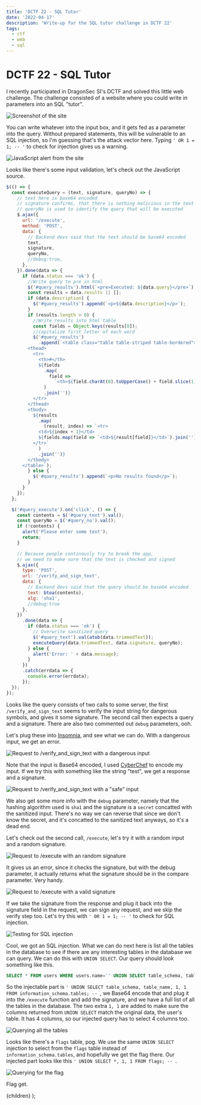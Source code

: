```yaml
---
title: 'DCTF 22 - SQL Tutor'
date: '2022-04-17'
description: 'Write-up for the SQL tutor challenge in DCTF 22'
tags:
  - ctf
  - web
  - sql
---
```



# DCTF 22 - SQL Tutor

I recently participated in DragonSec SI's DCTF and solved this little web challenge. The challenge consisted of a website where you could write in parameters into an SQL "tutor".

![Screenshot of the site](/assets/blog/dctf-sql-tutor/query-00.jpg)

You can write whatever into the input box, and it gets fed as a parameter into the query. Without prepared statements, this will be vulnerable to an SQL injection, so I'm guessing that's the attack vector here. Typing `' OR 1 = 1; -- '` to check for injection gives us a warning.

![JavaScript alert from the site](/assets/blog/dctf-sql-tutor/error-00.jpg)

Looks like there's some input validation, let's check out the JavaScript source.

```js
$(() => {
  const executeQuery = (text, signature, queryNo) => {
    // text here is base64 encoded
    // signature confirms, that there is nothing malicious in the text
    // queryNo is used to identify the query that will be executed
    $.ajax({
      url: '/execute',
      method: 'POST',
      data: {
        // Backend devs said that the text should be base64 encoded
        text,
        signature,
        queryNo,
        //debug:true,
      },
    }).done(data => {
      if (data.status === 'ok') {
        //Write query to pre in html
        $('#query_results').html(`<pre>Executed: ${data.query}</pre>`);
        const results = data.results || [];
        if (data.description) {
          $('#query_results').append(`<p>${data.description}</p>`);
        }
        if (results.length > 0) {
          //Write results into html table
          const fields = Object.keys(results[0]);
          //capitalize first letter of each word
          $('#query_results')
            .append(`<table class="table table-striped table-bordered">
        <thead>
          <tr>
            <th>#</th>
            ${fields
              .map(
                field =>
                  `<th>${field.charAt(0).toUpperCase() + field.slice(1)}</th>`
              )
              .join('')}
          </tr>
        </thead>
        <tbody>
          ${results
            .map(
              (result, index) => `<tr>
            <td>${index + 1}</td>
            ${fields.map(field => `<td>${result[field]}</td>`).join('')}
          </tr>`
            )
            .join('')}
        </tbody>
      </table>`);
        } else {
          $('#query_results').append(`<p>No results found</p>`);
        }
      }
    });
  };

  $('#query_execute').on('click', () => {
    const contents = $('#query_text').val();
    const queryNo = $('#query_no').val();
    if (!contents) {
      alert('Please enter some text');
      return;
    }

    // Because people continously try to break the app,
    // we need to make sure that the text is checked and signed
    $.ajax({
      type: 'POST',
      url: '/verify_and_sign_text',
      data: {
        // Backend devs said that the query should be base64 encoded
        text: btoa(contents),
        alg: 'sha1',
        //debug:true
      },
    })
      .done(data => {
        if (data.status === 'ok') {
          // Overwrite sanitized query
          $('#query_text').val(atob(data.trimmedText));
          executeQuery(data.trimmedText, data.signature, queryNo);
        } else {
          alert('Error: ' + data.message);
        }
      })
      .catch(errdata => {
        console.error(errdata);
      });
  });
});
```

Looks like the query consists of two calls to some server, the first `/verify_and_sign_text` seems to verify the input string for dangerous symbols, and gives it some signature. The second call then expects a query and a signature. There are also two commented out `debug` parameters, ooh.

Let's plug these into [Insomnia](https://insomnia.rest/), and see what we can do. With a dangerous input, we get an error.

![Request to /verify_and_sign_text with a dangerous input](/assets/blog/dctf-sql-tutor/query-01.jpg)

Note that the input is Base64 encoded, I used [CyberChef](https://gchq.github.io/CyberChef/) to encode my input. If we try this with something like the string "test", we get a response and a signature.

![Request to /verify_and_sign_text with a "safe" input](/assets/blog/dctf-sql-tutor/query-02.jpg)

We also get some more info with the `debug` parameter, namely that the hashing algorithm used is `sha1` and the signature is a `secret` concatted with the sanitized input. There's no way we can reverse that since we don't know the secret, and it's concatted to the sanitized text anyways, so it's a dead end.

Let's check out the second call, `/execute`, let's try it with a random input and a random signature.

![Request to /execute with an random signature](/assets/blog/dctf-sql-tutor/query-03.jpg)

It gives us an error, since it checks the signature, but with the debug parameter, it actually returns what the signature should be in the compare parameter. Very handy.

![Request to /execute with a valid signature](/assets/blog/dctf-sql-tutor/query-04.jpg)

If we take the signature from the response and plug it back into the signature field in the request, we can sign any request, and we skip the verify step too. Let's try this with `' OR 1 = 1; -- '` to check for SQL injection.

![Testing for SQL injection](/assets/blog/dctf-sql-tutor/query-05.jpg)

Cool, we got an SQL injection. What we can do next here is list all the tables in the database to see if there are any interesting tables in the database we can query. We can do this with `UNION SELECT`. Our query should look something like this.

```sql
SELECT * FROM users WHERE users.name='' UNION SELECT table_schema, table_name, 1, 1 FROM information_schema.tables; -- '
```

So the injectable part is `' UNION SELECT table_schema, table_name, 1, 1 FROM information_schema.tables; -- `, we Base64 encode that and plug it into the `/execute` function and add the signature, and we have a full list of all the tables in the database. The two extra `1, 1` are added to make sure the columns returned from `UNION SELECT` match the original data, the user's table. It has 4 columns, so our injected query has to select 4 columns too.

![Querying all the tables](/assets/blog/dctf-sql-tutor/query-06.jpg)

Looks like there's a `flags` table, pog. We use the same `UNION SELECT` injection to select from the `flags` table instead of `information_schema.tables`, and hopefully we get the flag there. Our injected part looks like this `' UNION SELECT *, 1, 1 FROM flags; -- `.

![Querying for the flag](/assets/blog/dctf-sql-tutor/query-07.jpg)

Flag get.

  <PageLayout withBackButton>
    <BlogPost
      title="DCTF 22 - SQL Tutor"
      description="Write-up for the SQL tutor challenge in DCTF 22"
    >
      {children}
    </BlogPost>
  </PageLayout>
);
